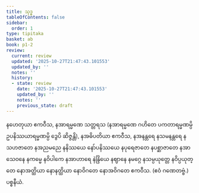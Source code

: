 ```yaml
---
title: သုဒ္ဓ
tableOfContents: false
sidebar:
  order: 1
type: tipitaka
basket: ab
book: p1-2
review:
  current: review
  updated: '2025-10-27T21:47:43.101553'
  updated_by: ''
  notes: ''
  history:
  - state: review
    date: '2025-10-27T21:47:43.101553'
    updated_by: ''
    notes: ''
    previous_state: draft
---
```



<ReviewStatus review={frontmatter.review} showDetails={true} />

<HypothesisAnnotation frontmatter={frontmatter} />

<DynamicBreadcrumb />

<Division number="54" book="p1-2" e="ch" v="37" p="403">

<Paragraph number="2588" book="p1-2">
နဟေတုယာ ဧကဝီသ, နအာရမ္မဏေ သတ္တရသ (နအာရမ္မဏေ ဂဟိတေ ပကတာရမ္မဏမ္ပိ ဥပနိဿယာရမ္မဏမ္ပိ ဒွေပိ ဆိဇ္ဇန္တိ), နအဓိပတိယာ ဧကဝီသ, နအနန္တရေ နသမနန္တရေ နသဟဇာတေ နအညမညေ နနိဿယေ နော်ပနိဿယေ နပုရေဇာတေ နပစ္ဆာဇာတေ နအာသေဝနေ နကမ္မေ နဝိပါကေ နအာဟာရေ နဲန္ဒြိယေ နဈာနေ နမဂ္ဂေ နသမ္ပယုတ္တေ နဝိပ္ပယုတ္တေ နောအတ္ထိယာ နောနတ္ထိယာ နောဝိဂတေ နောအဝိဂတေ ဧကဝီသ. (ဧဝံ ဂဏေတဗ္ဗံ.)

</Paragraph>
</Division>

<Paragraph number="2589" type="center" book="p1-2">
ပစ္စနီယံ.
</Paragraph>